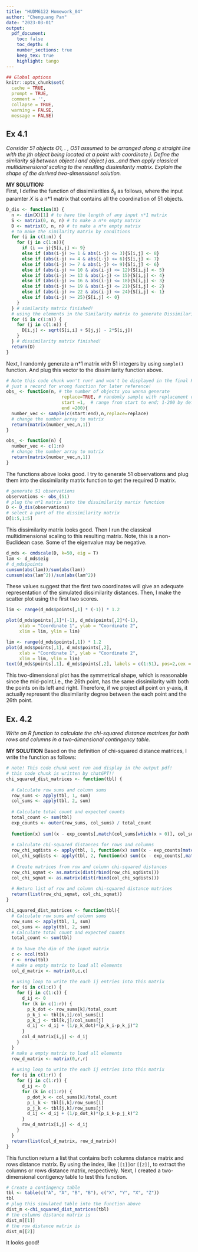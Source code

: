 ```yaml
---
title: "HUDM6122 Homework_04"
author: "Chenguang Pan"
date: "2023-03-01"
output:
  pdf_document:
    toc: false
    toc_depth: 4
    number_sections: true
    keep_tex: true
    highlight: tango
---
```


```r
## Global options
knitr::opts_chunk$set(
  cache = TRUE,
  prompt = TRUE,
  comment = '',
  collapse = TRUE,
  warning = FALSE,
  message = FALSE)
```   

## Ex 4.1  

*Consider 51 objects O1, . , O51 assumed to be arranged along a straight line with the jth object being located at a point with coordinate j. Define the similarity sij between object i and object j as...and then apply classical multidimensional scaling to the resulting dissimilarity matrix. Explain the shape of the derived two-dimensional solution.*  

**MY SOLUTION:**  
First, I define the function of dissimilarities $\delta_{ij}$ as follows, where the input paramter $X$ is a n*1 matrix that contains all the coordination of 51 objects.
```r
D_dis <- function(X) {
  n <- dim(X)[1] # to have the length of any input n*1 matrix
  S <- matrix(0, n, n) # to make a n*n empty matrix 
  D <- matrix(0, n, n) # to make a n*n empty matrix 
  # to make the similarity matrix by conditions
  for (i in c(1:n)) {
    for (j in c(1:n)){
      if (i == j){S[i,j] <- 9}
      else if (abs(i-j) >= 1 & abs(i-j) <= 3){S[i,j] <- 8}
      else if (abs(i-j) >= 4 & abs(i-j) <= 6){S[i,j] <- 7}
      else if (abs(i-j) >= 7 & abs(i-j) <= 9){S[i,j] <- 6}
      else if (abs(i-j) >= 10 & abs(i-j) <= 12){S[i,j] <- 5}
      else if (abs(i-j) >= 13 & abs(i-j) <= 15){S[i,j] <- 4}
      else if (abs(i-j) >= 16 & abs(i-j) <= 18){S[i,j] <- 3}
      else if (abs(i-j) >= 19 & abs(i-j) <= 21){S[i,j] <- 2}
      else if (abs(i-j) >= 22 & abs(i-j) <= 24){S[i,j] <- 1}
      else if (abs(i-j) >= 25){S[i,j] <- 0}
    }
  } # similarity matrix finished!
  # using the elements in the Similarity matrix to generate Dissimilarities Matrix
  for (i in c(1:n)) {
    for (j in c(1:n)) {
      D[i,j] <- sqrt(S[i,i] + S[j,j] - 2*S[i,j])
    }
  } # dissimilarity matrix finished!
  return(D)
}
```  
Next, I randomly generate a n*1 matrix with 51 integers by using `sample()` function. And plug this vector to the dissimilarity function above.  
```r
# Note this code chunk won't run! and won't be displayed in the final PDF output!!
# just a record for wrong function for later reference!
obs_ <- function(n, # the number of objects you wanna generate
                     replace=TRUE, # randomly sample with replacement or not
                     start =1,  # range from start to end; 1-200 by default
                     end =200){
  number_vec <- sample(c(start:end),n,replace=replace)
  # change the number array to matrix
  return(matrix(number_vec,n,1))
}
```  
```r
obs_ <- function(n) {
  number_vec <- c(1:n)
  # change the number array to matrix
  return(matrix(number_vec,n,1))
}
``` 
The functions above looks good. I try to generate 51 observations and plug them into the dissimilarity matrix function to get the required D matrix.
```r
# generate 51 observations
observations <- obs_(51)
# plug the n*1 matrix into the dissimilarity martix function
D <- D_dis(observations)
# select a part of the dissimilarity matrix
D[1:5,1:5]
```  
This dissimilarity matrix looks good. Then I run the classical multidimensional scaling to this resulting matrix. Note, this is a non-Euclidean case. Some of the eigenvalue may be negative.
```r
d_mds <- cmdscale(D, k=50, eig = T)
lam <- d_mds$eig
# d_mds$points
cumsum(abs(lam))/sum(abs(lam))
cumsum(abs(lam^2))/sum(abs(lam^2))
```  
These values suggest that the first two coordinates will give an adequate representation of the simulated dissimilarity distances. Then, I make the scatter plot using the first two scores.
```r
lim <- range(d_mds$points[,1] * (-1)) * 1.2

plot(d_mds$points[,1]*(-1), d_mds$points[,2]*(-1), 
     xlab = "Coordinate 1", ylab = "Coordinate 2",
     xlim = lim, ylim = lim)
```  
```r
lim <- range(d_mds$points[,1]) * 1.2
plot(d_mds$points[,1], d_mds$points[,2], 
     xlab = "Coordinate 1", ylab = "Coordinate 2",
     xlim = lim, ylim = lim)
text(d_mds$points[,1], d_mds$points[,2], labels = c(1:51), pos=2,cex = 0.7)
```  
This two-dimensional plot has the symmetrical shape, which is reasonable since the mid-point,i.e., the 26th point, has the same dissimilarity with both the points on its left and right. Therefore, if we project all point on y-axis, it actually represent the dissimilarity degree between the each point and the 26th point.

## Ex. 4.2  
*Write an R function to calculate the chi-squared distance matrices for both rows and columns in a two-dimensional contingency table.*  

**MY SOLUTION**
Based on the definition of chi-squared distance matrices, I write the function as follows:
```r
# note! This code chunk wont run and display in the output pdf!
# this code chunk is written by chatGPT!!
chi_squared_dist_matrices <- function(tbl) {
  
  # Calculate row sums and column sums
  row_sums <- apply(tbl, 1, sum)
  col_sums <- apply(tbl, 2, sum)
  
  # Calculate total count and expected counts
  total_count <- sum(tbl)
  exp_counts <- outer(row_sums, col_sums) / total_count
  
  function(x) sum((x - exp_counts[,match(col_sums[which(x > 0)], col_sums)])^2 / exp_counts[,match(col_sums[which(x > 0)], col_sums)])
  
  # Calculate chi-squared distances for rows and columns
  row_chi_sqdists <- apply(tbl, 1, function(x) sum((x - exp_counts[match(row_sums[which(x > 0)], row_sums),])^2 / exp_counts[match(row_sums[which(x > 0)], row_sums),]))
  col_chi_sqdists <- apply(tbl, 2, function(x) sum((x - exp_counts[,match(col_sums[which(x > 0)], col_sums)])^2 / exp_counts[,match(col_sums[which(x > 0)], col_sums)]))
  
  # Create matrices from row and column chi-squared distances
  row_chi_sqmat <- as.matrix(dist(rbind(row_chi_sqdists)))
  col_chi_sqmat <- as.matrix(dist(rbind(col_chi_sqdists)))
  
  # Return list of row and column chi-squared distance matrices
  return(list(row_chi_sqmat, col_chi_sqmat))
}

```
```r
chi_squared_dist_matrices <- function(tbl){
  # Calculate row sums and column sums
  row_sums <- apply(tbl, 1, sum)
  col_sums <- apply(tbl, 2, sum)
  # Calculate total count and expected counts
  total_count <- sum(tbl)
  
  # to have the dim of the input matrix
  c <- ncol(tbl)
  r <- nrow(tbl)
  # make a empty matrix to load all elements
  col_d_matrix <- matrix(0,c,c)
  
  # using loop to write the each ij entries into this matrix
  for (i in c(1:c)) {
    for (j in c(1:c)) {
      d_ij <- 0
      for (k in c(1:r)) {
        p_k_dot <- row_sums[k]/total_count
        p_k_i <- tbl[k,i]/col_sums[i]
        p_k_j <- tbl[k,j]/col_sums[j]
        d_ij <- d_ij + (1/p_k_dot)*(p_k_i-p_k_j)^2
      }
      col_d_matrix[i,j] <- d_ij
    }
  }
  # make a empty matrix to load all elements
  row_d_matrix <- matrix(0,r,r)
  
  # using loop to write the each ij entries into this matrix
  for (i in c(1:r)) {
    for (j in c(1:r)) {
      d_ij <- 0
      for (k in c(1:r)) {
        p_dot_k <- col_sums[k]/total_count
        p_i_k <- tbl[i,k]/row_sums[i]
        p_j_k <- tbl[j,k]/row_sums[j]
        d_ij <- d_ij + (1/p_dot_k)*(p_i_k-p_j_k)^2
      }
      row_d_matrix[i,j] <- d_ij
    }
  }
  return(list(col_d_matrix, row_d_matrix))
}
```  
This function return a list that contains both columns distance matrix and rows distance matrix. By using the index, like `[[1]]`or `[[2]]`, to extract the columns or rows distance matrix, respectively. Next, I created a two-dimensional contigency table to test this function.
```r
# Create a contingency table
tbl <- table(c("A", "A", "B", "B"), c("X", "Y", "X", "Z"))
tbl
# plug this simulated table into the function above
dist_m <-chi_squared_dist_matrices(tbl)
# the columns distance matrix is
dist_m[[1]]
# the row distance matrix is
dist_m[[2]]
```
It looks good!  






